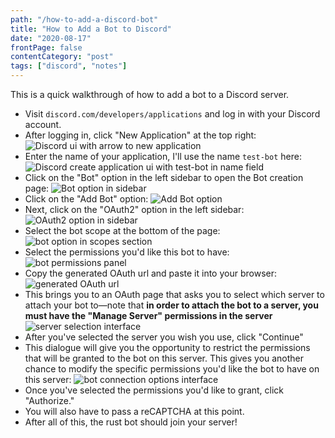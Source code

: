 ```yaml
---
path: "/how-to-add-a-discord-bot"
title: "How to Add a Bot to Discord"
date: "2020-08-17"
frontPage: false
contentCategory: "post"
tags: ["discord", "notes"]
---
```


This is a quick walkthrough of how to add a bot to a Discord server.

- Visit `discord.com/developers/applications` and log in with your Discord account.
- After logging in, click "New Application" at the top right:
  ![Discord ui with arrow to new application](../../../../images/discord-bot/new-application.png)
- Enter the name of your application, I'll use the name `test-bot` here:
  ![Discord create application ui with test-bot in name field](../../../../images/discord-bot/name-bot.png)
- Click on the "Bot" option in the left sidebar to open the Bot creation page:
  ![Bot option in sidebar](../../../../images/discord-bot/bot-panel.png)
- Click on the "Add Bot" option:
  ![Add Bot option](../../../../images/discord-bot/add-bot-option.png)
- Next, click on the "OAuth2" option in the left sidebar:
  ![OAuth2 option in sidebar](../../../../images/discord-bot/oauth-option.png)
- Select the bot scope at the bottom of the page:
  ![bot option in scopes section](../../../../images/discord-bot/bot-scope.png)
- Select the permissions you'd like this bot to have:
  ![bot permissions panel](../../../../images/discord-bot/bot-permissions.png)
- Copy the generated OAuth url and paste it into your browser:
  ![generated OAuth url](../../../../images/discord-bot/oauth-url.png)
- This brings you to an OAuth page that asks you to select which server to attach your bot to&mdash;note that **in order to attach the bot to a server, you must have the "Manage Server" permissions in the server**
  ![server selection interface](../../../../images/discord-bot/server-selection.png)
- After you've selected the server you wish you use, click "Continue"
- This dialogue will give you the opportunity to restrict the permissions that will be granted to the bot on this server. This gives you another chance to modify the specific permissions you'd like the bot to have on this server:
  ![bot connection options interface](../../../../images/discord-bot/bot-connection-options.png)
- Once you've selected the permissions you'd like to grant, click "Authorize."
- You will also have to pass a reCAPTCHA at this point.
- After all of this, the rust bot should join your server!
